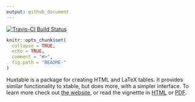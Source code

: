 ```yaml
---
output: github_document
---
```



[![Travis-CI Build Status](https://travis-ci.org/hughjonesd/huxtable.svg?branch=master)](https://travis-ci.org/hughjonesd/huxtable)

<!-- README.md is generated from README.Rmd. Please edit that file -->

```r
knitr::opts_chunk$set(
  collapse = TRUE,
  echo = TRUE,
  comment = "#>",
  fig.path = "README-"
)
```

Huxtable is a package for creating HTML and LaTeX tables. It provides similar 
functionality to xtable, but does more, with a simpler interface. To learn more
check out [the website](http://hughjonesd.github.io/huxtable), or read the vignettte in
[HTML](http://hughjonesd.github.io/huxtable/introduction-to-huxtable.html) or [PDF](http://hughjonesd.github.io/huxtable/introduction-to-huxtable.pdf).
